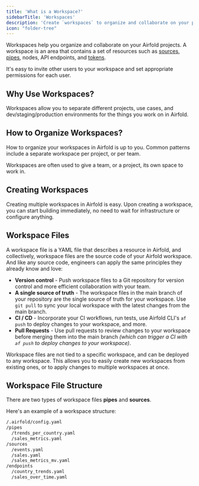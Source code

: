 ```yaml
---
title: 'What is a Workspace?'
sidebarTitle: 'Workspaces'
description: 'Create `workspaces` to organize and collaborate on your projects.'
icon: "folder-tree"
---
```


Workspaces help you organize and collaborate on your Airfold projects.
A workspace is an area that contains a set of resources such as [sources](/workspace/sources), [pipes](/workspace/pipes), nodes, API endpoints, and [tokens](/workspace/tokens).

It's easy to invite other users to your workspace and set appropriate permissions for each user.

## Why Use Workspaces?
Workspaces allow you to separate different projects, use cases, and dev/staging/production environments for the things you work on in Airfold.

## How to Organize Workspaces?
How to organize your workspaces in Airfold is up to you. Common patterns include a separate workspace per project, or per team.

<Tip>
Workspaces are often used to give a team, or a project, its own space to work in.
</Tip>

## Creating Workspaces
Creating multiple workspaces in Airfold is easy. Upon creating a workspace, you can start building immediately, no need to wait for infrastructure or configure anything.

## Workspace Files
A workspace file is a YAML file that describes a resource in Airfold, and collectively, workspace files are the source code of your Airfold workspace.
And like any source code, engineers can apply the same principles they already know and love:

- **Version control** - Push workspace files to a Git repository for version control and more efficient collaboration with your team.
- **A single source of truth** - The workspace files in the main branch of your repository are the single source of truth for your workspace. Use `git pull` to sync your local workspace with the latest changes from the main branch.
- **CI / CD** - Incorporate your CI workflows, run tests, use Airfold CLI's `af push` to deploy changes to your workspace, and more.
- **Pull Requests** - Use pull requests to review changes to your workspace before merging them into the main branch *(which can trigger a CI with `af push` to deploy changes to your workspace)*.

Workspace files are not tied to a specific workspace, and can be deployed to any workspace. This allows you to easily create new workspaces from existing ones, or to apply changes to multiple workspaces at once.

## Workspace File Structure
There are two types of workspace files **pipes** and **sources**.

Here's an example of a workspace structure:
```bash
/.airfold/config.yaml
/pipes
  /trends_per_country.yaml
  /sales_metrics.yaml
/sources
  /events.yaml
  /sales.yaml
  /sales_metrics_mv.yaml
/endpoints
  /country_trends.yaml
  /sales_over_time.yaml
```